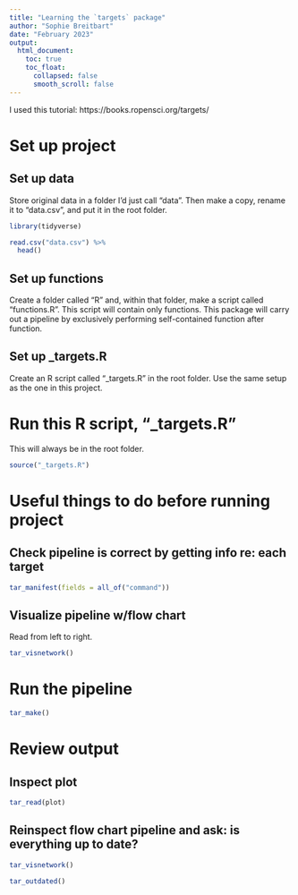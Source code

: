 ```yaml
---
title: "Learning the `targets` package"
author: "Sophie Breitbart"
date: "February 2023"
output:
  html_document:
    toc: true
    toc_float:
      collapsed: false
      smooth_scroll: false
---
```


I used this tutorial: https://books.ropensci.org/targets/

# Set up project
## Set up data

Store original data in a folder I'd just call "data". Then make a copy, rename it to "data.csv", and put it in the root folder.

```r
library(tidyverse)
```


```r
read.csv("data.csv") %>%
  head()
```

## Set up functions

Create a folder called "R" and, within that folder, make a script called "functions.R". This script will contain only functions. This package will carry out a pipeline by exclusively performing self-contained function after function.

## Set up _targets.R

Create an R script called "_targets.R" in the root folder. Use the same setup as the one in this project.


# Run this R script, "_targets.R"
This will always be in the root folder.
```r
source("_targets.R")
```


# Useful things to do before running project

## Check pipeline is correct by getting info re: each target
```r
tar_manifest(fields = all_of("command"))
```

## Visualize pipeline w/flow chart
Read from left to right.
```r
tar_visnetwork()
```

# Run the pipeline
```r
tar_make()
```

# Review output
## Inspect plot
```r
tar_read(plot)
```

## Reinspect flow chart pipeline and ask: is everything up to date?
```r
tar_visnetwork()
```

```r
tar_outdated()
```
